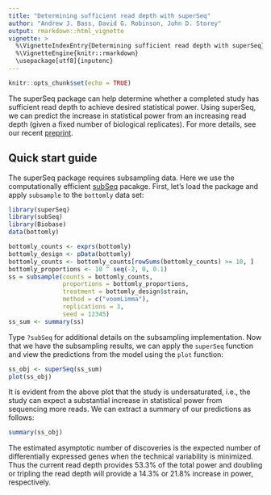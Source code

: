 ```yaml
---
title: "Determining sufficient read depth with superSeq"
author: "Andrew J. Bass, David G. Robinson, John D. Storey"
output: rmarkdown::html_vignette
vignette: >
  %\VignetteIndexEntry{Determining sufficient read depth with superSeq}
  %\VignetteEngine{knitr::rmarkdown}
  \usepackage[utf8]{inputenc}
---
```


```r
knitr::opts_chunk$set(echo = TRUE)
```

The superSeq package can help determine whether a completed study has sufficient read depth to achieve desired statistical power. Using superSeq, we can predict the increase in statistical power from an increasing read depth (given a fixed number of biological replicates). For more details, see our recent [preprint](TODO).

## Quick start guide

The superSeq package requires subsampling data. Here we use the computationally efficient [subSeq](https://github.com/StoreyLab/subSeq) pacakge. First, let's load the package and apply `subsample` to the `bottomly` data set:

```r
library(superSeq)
library(subSeq)
library(Biobase)
data(bottomly)

bottomly_counts <- exprs(bottomly)
bottomly_design <- pData(bottomly)
bottomly_counts <- bottomly_counts[rowSums(bottomly_counts) >= 10, ]
bottomly_proportions <- 10 ^ seq(-2, 0, 0.1)
ss = subsample(counts = bottomly_counts,
               proportions = bottomly_proportions,
               treatment = bottomly_design$strain, 
               method = c("voomLimma"),
               replications = 3,
               seed = 12345)
ss_sum <- summary(ss)
```

Type `?subSeq` for additional details on the subsampling implementation. Now that we have the subsampling results, we can apply the `superSeq` function and view the predictions from the model using the `plot` function:

```r
ss_obj <- superSeq(ss_sum)
plot(ss_obj)
```

It is evident from the above plot that the study is undersaturated, i.e., the study can expect a substantial increase in statistical power from sequencing more reads. We can extract a summary of our predictions as follows:

```r
summary(ss_obj)
```

The estimated asymptotic number of discoveries is the expected number of differentially expressed genes when the technical variability is minimized. Thus the current read depth provides 53.3\% of the total power and doubling or tripling the read depth will provide a 14.3\% or 21.8\% increase in power, respectively.
